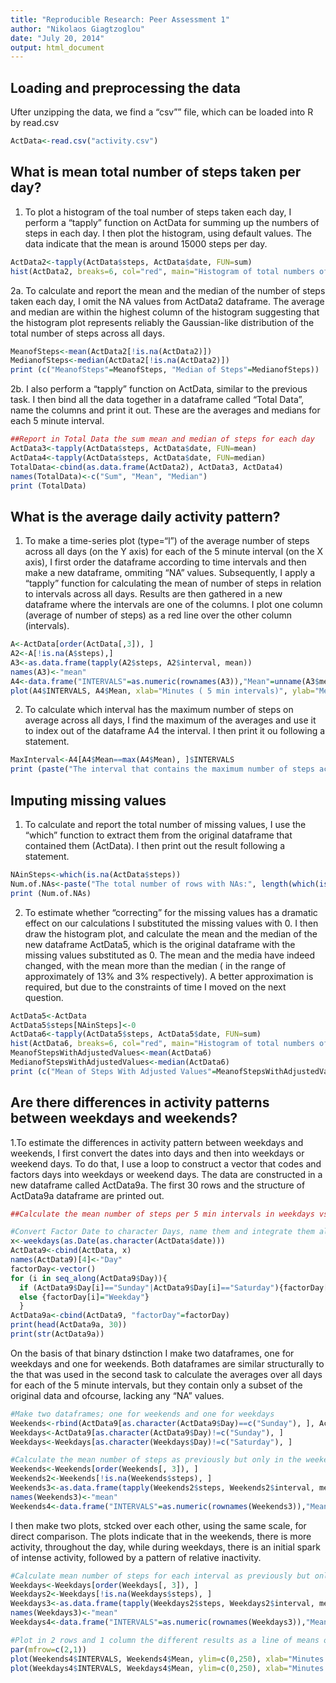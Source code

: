 ```yaml
---
title: "Reproducible Research: Peer Assessment 1"
author: "Nikolaos Giagtzoglou"
date: "July 20, 2014"
output: html_document
---
```

## Loading and preprocessing the data
Ufter unzipping the data, we find a "csv"" file, which can be loaded into R by read.csv
```r
ActData<-read.csv("activity.csv")
```

## What is mean total number of steps taken per day?
1. To plot a histogram of the toal number of steps taken each day, I perform a "tapply" function on ActData for summing up the numbers of steps in each day. I then plot the histogram, using default values. The data indicate that the mean is around 15000 steps per day.

```r
ActData2<-tapply(ActData$steps, ActData$date, FUN=sum)
hist(ActData2, breaks=6, col="red", main="Histogram of total numbers of steps per day", xlab="Activity Data")
```

2a. To calculate and report the mean and the median of the number of steps taken each day, I omit the NA values from ActData2 dataframe. The average and median are within the highest column of the histogram suggesting that the histogram plot represents reliably the Gaussian-like distribution of the total number of steps across all days.

```r
MeanofSteps<-mean(ActData2[!is.na(ActData2)])
MedianofSteps<-median(ActData2[!is.na(ActData2)])
print (c("MeanofSteps"=MeanofSteps, "Median of Steps"=MedianofSteps))
```

2b. I also perform a "tapply" function on ActData, similar to the previous task. I then bind all the data together in a dataframe called "Total Data", name the columns and print it out. These are the averages and medians for each 5 minute interval.
```r
##Report in Total Data the sum mean and median of steps for each day
ActData3<-tapply(ActData$steps, ActData$date, FUN=mean)
ActData4<-tapply(ActData$steps, ActData$date, FUN=median)
TotalData<-cbind(as.data.frame(ActData2), ActData3, ActData4)
names(TotalData)<-c("Sum", "Mean", "Median")
print (TotalData)
```

## What is the average daily activity pattern?
1. To make a time-series plot (type="l") of the average number of steps across all days (on the Y axis) for each of the 5 minute interval (on the X axis), I first order the dataframe according to time intervals and then make a new dataframe, ommiting "NA" values. Subsequently, I apply a "tapply" function for calculating the mean of number of steps in relation to intervals across all days.
Results are then gathered in a new dataframe where the intervals are one of the columns.
I plot one column (average of number of steps) as a red line over the other column (intervals).

```r
A<-ActData[order(ActData[,3]), ]
A2<-A[!is.na(A$steps),]
A3<-as.data.frame(tapply(A2$steps, A2$interval, mean))
names(A3)<-"mean"
A4<-data.frame("INTERVALS"=as.numeric(rownames(A3)),"Mean"=unname(A3$mean))
plot(A4$INTERVALS, A4$Mean, xlab="Minutes ( 5 min intervals)", ylab="Mean of steps across days", type='l', col="red")
```

2. To calculate which interval has the maximum number of steps on average across all days, I find the maximum of the averages and use it to index out of the dataframe A4 the interval. I then print it ou following a statement.

```r
MaxInterval<-A4[A4$Mean==max(A4$Mean), ]$INTERVALS
print (paste("The interval that contains the maximum number of steps across all the days is:",MaxInterval))
```

## Imputing missing values
1. To calculate and report the total number of missing values, I use the "which" function to extract them from the original dataframe that contained them (ActData). I then print out the result following a statement.

```r
NAinSteps<-which(is.na(ActData$steps))
Num.of.NAs<-paste("The total number of rows with NAs:", length(which(is.na(ActData$steps))))
print (Num.of.NAs)
```

2. To estimate whether "correcting" for the missing values has a dramatic effect on our calculations
I substituted the missing values with 0. I then draw the histogram plot, and calculate the mean and the median of the new dataframe ActData5, which is the original dataframe with the missing values substituted as 0. The mean and the media have indeed changed, with the mean more than the median ( in the range of approximately of 13% and 3% respectively). A better approximation is required, but due to the constraints of time I moved on the next question.  

```r
ActData5<-ActData
ActData5$steps[NAinSteps]<-0
ActData6<-tapply(ActData5$steps, ActData5$date, FUN=sum)
hist(ActData6, breaks=6, col="red", main="Histogram of total numbers of steps per day #2", xlab="Activity Data")
MeanofStepsWithAdjustedValues<-mean(ActData6)
MedianofStepsWithAdjustedValues<-median(ActData6)
print (c("Mean of Steps With Adjusted Values"=MeanofStepsWithAdjustedValues, "Median of Steps With Adjusted Values"=MedianofStepsWithAdjustedValues))
```

## Are there differences in activity patterns between weekdays and weekends?
1.To estimate the differences in activity pattern between weekdays and weekends, I first convert the dates into days and then into weekdays or weekend days. To do that, I use a loop to construct a vector that codes and factors days into weekdays or weekend days. The data are constructed in a new dataframe called ActData9a. The first 30 rows and the structure of ActData9a dataframe are printed out.


```r
##Calculate the mean number of steps per 5 min intervals in weekdays vs weekends

#Convert Factor Date to character Days, name them and integrate them along with the old dataframe in a new one. Then, use a loop to construct a vector that codes and factors days into weekdays or weekend days.
x<-weekdays(as.Date(as.character(ActData$date)))
ActData9<-cbind(ActData, x)
names(ActData9)[4]<-"Day"
factorDay<-vector()
for (i in seq_along(ActData9$Day)){
  if (ActData9$Day[i]=="Sunday"|ActData9$Day[i]=="Saturday"){factorDay[i]="Weekend"}
  else {factorDay[i]="Weekday"}
  }
ActData9a<-cbind(ActData9, "factorDay"=factorDay)
print(head(ActData9a, 30))
print(str(ActData9a))
```



On the basis of that binary dstinction I make two dataframes, one for weekdays and one for weekends. Both dataframes are similar structurally to the that was used in the second task to calculate the averages over all days for each of the 5 minute intervals, but they contain only a subset of the original data and ofcourse, lacking any "NA" values.
```r
#Make two dataframes; one for weekends and one for weekdays
Weekends<-rbind(ActData9[as.character(ActData9$Day)==c("Sunday"), ], ActData9[as.character(ActData9$Day)==c("Saturday"), ])
Weekdays<-ActData9[as.character(ActData9$Day)!=c("Sunday"), ]
Weekdays<-Weekdays[as.character(Weekdays$Day)!=c("Saturday"), ]

#Calculate the mean number of steps as previously but only in the weekend dataframe
Weekends<-Weekends[order(Weekends[, 3]), ]
Weekends2<-Weekends[!is.na(Weekends$steps), ]
Weekends3<-as.data.frame(tapply(Weekends2$steps, Weekends2$interval, mean))
names(Weekends3)<-"mean"
Weekends4<-data.frame("INTERVALS"=as.numeric(rownames(Weekends3)),"Mean"=unname(Weekends3$mean))
```

I then make two plots, stcked over each other, using the same scale, for direct comparison.
The plots indicate that in the weekends, there is more activity, throughout the day, while during weekdays, there is an initial spark of intense activity, followed by a pattern of relative inactivity.

```r
#Calculate mean number of steps for each interval as previously but only in the weekday dataframe
Weekdays<-Weekdays[order(Weekdays[, 3]), ]
Weekdays2<-Weekdays[!is.na(Weekdays$steps), ]
Weekdays3<-as.data.frame(tapply(Weekdays2$steps, Weekdays2$interval, mean))
names(Weekdays3)<-"mean"
Weekdays4<-data.frame("INTERVALS"=as.numeric(rownames(Weekdays3)),"Mean"=unname(Weekdays3$mean))

#Plot in 2 rows and 1 column the different results as a line of means over the 5 minute intervals. One plot is for the the weekends and the other for the weekdays
par(mfrow=c(2,1))
plot(Weekends4$INTERVALS, Weekends4$Mean, ylim=c(0,250), xlab="Minutes (5 min intervals)", ylab="Mean of steps in Weekends", type='l', col="red")
plot(Weekdays4$INTERVALS, Weekdays4$Mean, ylim=c(0,250), xlab="Minutes (5 min intervals)", ylab="Mean of steps in Weekdays", type='l', col="red")
```
